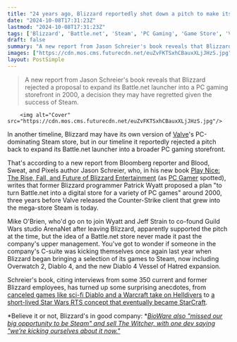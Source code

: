 ```yaml
---
title: "24 years ago, Blizzard reportedly shot down a pitch to make its own version of Steam by turning Battle.net into 'a digital store for a variety of PC games'"
date: "2024-10-08T17:31:23Z"
lastmod: "2024-10-08T17:31:23Z"
tags: ['Blizzard', 'Battle.net', 'Steam', 'PC Gaming', 'Game Store', 'Valve', 'Counter-Strike']
draft: false
summary: "A new report from Jason Schreier's book reveals that Blizzard rejected a proposal to expand its Battle.net launcher into a PC gaming storefront in 2000, a decision they may have regretted given the success of Steam."
images: ["https://cdn.mos.cms.futurecdn.net/euZvFKTSxhCBauxXLjJHzS.jpg"]
layout: PostSimple
---
```

> A new report from Jason Schreier's book reveals that Blizzard rejected a proposal to expand its Battle.net launcher into a PC gaming storefront in 2000, a decision they may have regretted given the success of Steam.


        <img alt="Cover" src="https://cdn.mos.cms.futurecdn.net/euZvFKTSxhCBauxXLjJHzS.jpg"/>
        
In another timeline, Blizzard may have its own version of [Valve](https://www.gamesradar.com/tag/valve/)'s PC-dominating Steam store, but in our timeline it reportedly rejected a pitch back to expand its Battle.net launcher into a broader PC gaming storefront.

That's according to a new report from Bloomberg reporter and Blood, Sweat, and Pixels author Jason Schreier, who, in his new book [<u>Play Nice: The Rise, Fall, and Future of Blizzard Entertainment</u>](https://www.hachettebookgroup.com/titles/jason-schreier/play-nice/9781538725429/?lens=grand-central-publishing) (as [<u>PC Gamer</u>](https://www.pcgamer.com/gaming-industry/oof-years-before-steam-a-blizzard-engineer-wanted-to-turn-battle-net-into-a-third-party-game-store-but-was-reportedly-turned-down/) spotted), writes that former Blizzard programmer Patrick Wyatt proposed a plan "to turn Battle.net into a digital store for a variety of PC games" around 2000, three years before Valve released the Counter-Strike client that grew into the mega-store Steam is today. 

Mike O'Brien, who'd go on to join Wyatt and Jeff Strain to co-found Guild Wars studio ArenaNet after leaving Blizzard, apparently supported the pitch at the time, but the idea of a Battle.net store never made it past the company's upper management. You've got to wonder if someone in the company's C-suite was kicking themselves once again last year when Blizzard began bringing a selection of its games to Steam, now including Overwatch 2, Diablo 4, and the new Diablo 4 Vessel of Hatred expansion. 

Schreier's book, citing interviews from some 350 current and former Blizzard employees, has turned up some surprising anecdotes, from [<u>canceled games like sci-fi Diablo and a Warcraft take on Helldivers</u>](https://www.gamesradar.com/games/mmo/the-famous-blizzard-graveyard-of-canceled-games-includes-a-sci-fi-diablo-and-a-warcraft-take-on-helldivers/) to [<u>a short-lived Star Wars RTS concept that eventually became StarCraft</u>](https://www.gamesradar.com/games/strategy/for-a-hot-minute-the-blizzard-game-that-morphed-into-starcraft-was-a-star-wars-rts-concept-that-went-nowhere/). 

*Believe it or not, Blizzard's in good company: *[<u><em>BioWare also "missed our big opportunity to be Steam" and sell The Witcher, with one dev saying "we’re kicking ourselves about it now."</em></u>](https://www.gamesradar.com/bioware-missed-our-big-opportunity-to-be-steam-and-sell-the-witcher-were-kicking-ourselves-about-it-now/) 
        
